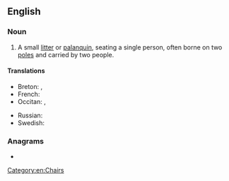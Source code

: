 ==English==

===Noun===
{{en-noun}}

# A small [[litter]] or [[palanquin]], seating a single person, often borne on two [[pole]]s and carried by two people.

====Translations====
{{trans-top|small litter or palanquin}}
* Breton: {{t+|br|kador-doug|f}}, {{t+|br|kador-bortez|f}}
* French: {{t+|fr|chaise à porteurs|f}}
* Occitan: {{t|oc|lichièra|f}}, {{t|oc|palanquin|m}}
{{trans-mid}}
* Russian: {{t+|ru|портше́з|m}}
* Swedish: {{t|sv|bärstol|c}}
{{trans-bottom}}

===Anagrams===
* {{anagrams|en|anarchised}}

[[Category:en:Chairs]]